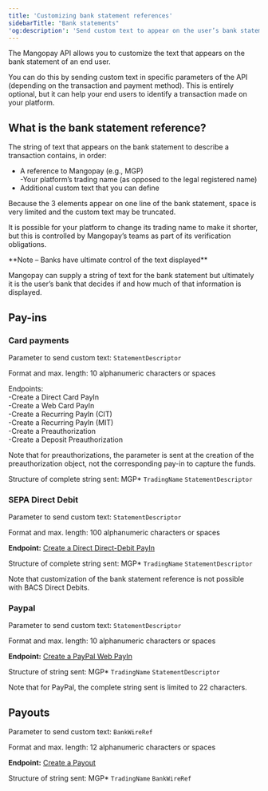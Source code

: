 ```yaml
---
title: 'Customizing bank statement references'
sidebarTitle: "Bank statements" 
'og:description': 'Send custom text to appear on the user’s bank statement for a payment on your platform.'  
---
```


The Mangopay API allows you to customize the text that appears on the bank statement of an end user.  

You can do this by sending custom text in specific parameters of the API (depending on the transaction and payment method). This is entirely optional, but it can help your end users to identify a transaction made on your platform.  

## What is the bank statement reference?  

The string of text that appears on the bank statement to describe a transaction contains, in order:  
- A reference to Mangopay (e.g., MGP)  
-Your platform’s trading name (as opposed to the legal registered name)  
- Additional custom text that you can define  

Because the 3 elements appear on one line of the bank statement, space is very limited and the custom text may be truncated.  

It is possible for your platform to change its trading name to make it shorter, but this is controlled by Mangopay’s teams as part of its verification obligations.  

<Note>  
**Note – Banks have ultimate control of the text displayed** 
  
Mangopay can supply a string of text for the bank statement but ultimately it is the user’s bank that decides if and how much of that information is displayed.  
</Note>  

## Pay-ins  

### Card payments  

Parameter to send custom text: `StatementDescriptor`  

Format and max. length: 10 alphanumeric characters or spaces  

Endpoints:  
-Create a Direct Card PayIn  
-Create a Web Card PayIn  
-Create a Recurring PayIn (CIT)  
-Create a Recurring PayIn (MIT)  
-Create a Preauthorization  
-Create a Deposit Preauthorization  

Note that for preauthorizations, the parameter is sent at the creation of the preauthorization object, not the corresponding pay-in to capture the funds.  

Structure of complete string sent:<Info> MGP* `TradingName` `StatementDescriptor`</Info>  

### SEPA Direct Debit  

Parameter to send custom text: `StatementDescriptor`  

Format and max. length: 100 alphanumeric characters or spaces  

**Endpoint:** <a href="">Create a Direct Direct-Debit PayIn</a>

Structure of complete string sent: <Info> MGP* `TradingName` `StatementDescriptor`</Info>  

Note that customization of the bank statement reference is not possible with BACS Direct Debits.  

### Paypal  

Parameter to send custom text: `StatementDescriptor`  

Format and max. length: 10 alphanumeric characters or spaces  

**Endpoint:** <a href="">Create a PayPal Web PayIn</a>

Structure of string sent:<Info> MGP* `TradingName` `StatementDescriptor`</Info>  

Note that for PayPal, the complete string sent is limited to 22 characters.  

## Payouts  

Parameter to send custom text: `BankWireRef`  

Format and max. length: 12 alphanumeric characters or spaces  

**Endpoint:** <a href="">Create a Payout</a>

Structure of string sent: <Info> MGP* `TradingName` `BankWireRef`</Info>